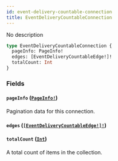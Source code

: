 ```yaml
---
id: event-delivery-countable-connection
title: EventDeliveryCountableConnection
---
```


No description

```graphql
type EventDeliveryCountableConnection {
  pageInfo: PageInfo!
  edges: [EventDeliveryCountableEdge!]!
  totalCount: Int
}
```

### Fields

#### `pageInfo` ([`PageInfo!`](../../../developer/api-reference/objects/page-info))

Pagination data for this connection.

#### `edges` ([`[EventDeliveryCountableEdge!]!`](../../../developer/api-reference/objects/event-delivery-countable-edge))

#### `totalCount` ([`Int`](../../../developer/api-reference/scalars/int))

A total count of items in the collection.
